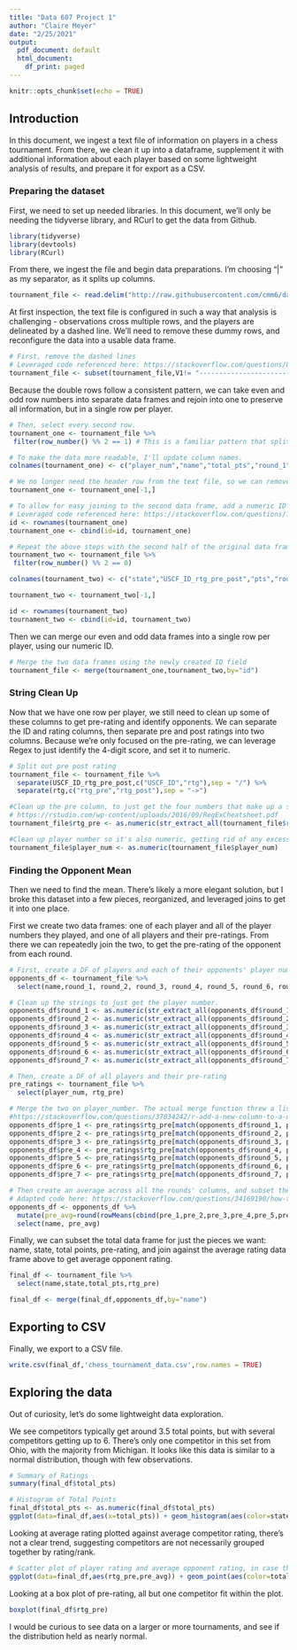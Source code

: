 ```yaml
---
title: "Data 607 Project 1"
author: "Claire Meyer"
date: "2/25/2021"
output:
  pdf_document: default
  html_document:
    df_print: paged
---
```


```r
knitr::opts_chunk$set(echo = TRUE)
```

## Introduction

In this document, we ingest a text file of information on players in a chess tournament. From there, we clean it up into a dataframe, supplement it with additional information about each player based on some lightweight analysis of results, and prepare it for export as a CSV. 

### Preparing the dataset

First, we need to set up needed libraries. In this document, we'll only be needing the tidyverse library, and RCurl to get the data from Github.

```r
library(tidyverse)
library(devtools)
library(RCurl)
```

From there, we ingest the file and begin data preparations. I'm choosing "|" as my separator, as it splits up columns.

```r
tournament_file <- read.delim("http://raw.githubusercontent.com/cmm6/data607-project1/main/tournamentinfo.txt", header = FALSE, sep = "|")
```

At first inspection, the text file is configured in such a way that analysis is challenging - observations cross multiple rows, and the players are delineated by a dashed line. We'll need to remove these dummy rows, and reconfigure the data into a usable data frame. 

```r
# First, remove the dashed lines 
# Leveraged code referenced here: https://stackoverflow.com/questions/8005154/conditionally-remove-dataframe-rows-with-r
tournament_file <- subset(tournament_file,V1!= "-----------------------------------------------------------------------------------------")
```

Because the double rows follow a consistent pattern, we can take even and odd row numbers into separate data frames and rejoin into one to preserve all information, but in a single row per player.

```r
# Then, select every second row.
tournament_one <- tournament_file %>%
 filter(row_number() %% 2 == 1) # This is a familiar pattern that splits even and odd numbers.

# To make the data more readable, I'll update column names. 
colnames(tournament_one) <- c("player_num","name","total_pts","round_1","round_2","round_3","round_4","round_5","round_6","round_7")

# We no longer need the header row from the text file, so we can remove the top row.
tournament_one <- tournament_one[-1,]

# To allow for easy joining to the second data frame, add a numeric ID determined by row number 
# Leveraged code referenced here: https://stackoverflow.com/questions/16384933/create-an-id-row-number-column
id <- rownames(tournament_one)
tournament_one <- cbind(id=id, tournament_one)

# Repeat the above steps with the second half of the original data frame.
tournament_two <- tournament_file %>%
 filter(row_number() %% 2 == 0)

colnames(tournament_two) <- c("state","USCF_ID_rtg_pre_post","pts","round_1_out","round_2_out","round_3_out","round_4_out","round_5_out","round_6_out","round_7_out")

tournament_two <- tournament_two[-1,]

id <- rownames(tournament_two)
tournament_two <- cbind(id=id, tournament_two)
```

Then we can merge our even and odd data frames into a single row per player, using our numeric ID.

```r
# Merge the two data frames using the newly created ID field
tournament_file <- merge(tournament_one,tournament_two,by="id")
```

### String Clean Up

Now that we have one row per player, we still need to clean up some of these columns to get pre-rating and identify opponents. We can separate the ID and rating columns, then separate pre and post ratings into two columns. Because we're only focused on the pre-rating, we can leverage Regex to just identify the 4-digit score, and set it to numeric. 

```r
# Split out pre post rating 
tournament_file <- tournament_file %>%
  separate(USCF_ID_rtg_pre_post,c("USCF_ID","rtg"),sep = "/") %>%
  separate(rtg,c("rtg_pre","rtg_post"),sep = "->")

#Clean up the pre column, to just get the four numbers that make up a score. We'll also make this numeric so we can find a mean later.
# https://rstudio.com/wp-content/uploads/2016/09/RegExCheatsheet.pdf
tournament_file$rtg_pre <- as.numeric(str_extract_all(tournament_file$rtg_pre,"\\d\\d\\d+"))

#Clean up player number so it's also numeric, getting rid of any excess space
tournament_file$player_num <- as.numeric(tournament_file$player_num)
```

### Finding the Opponent Mean

Then we need to find the mean. There's likely a more elegant solution, but I broke this dataset into a few pieces, reorganized, and leveraged joins to get it into one place.

First we create two data frames: one of each player and all of the player numbers they played, and one of all players and their pre-ratings. From there we can repeatedly join the two, to get the pre-rating of the opponent from each round. 

```r
# First, create a DF of players and each of their opponents' player numbers
opponents_df <- tournament_file %>%
  select(name,round_1, round_2, round_3, round_4, round_5, round_6, round_7)

# Clean up the strings to just get the player number.
opponents_df$round_1 <- as.numeric(str_extract_all(opponents_df$round_1,"\\d+"))
opponents_df$round_2 <- as.numeric(str_extract_all(opponents_df$round_2,"\\d+"))
opponents_df$round_3 <- as.numeric(str_extract_all(opponents_df$round_3,"\\d+"))
opponents_df$round_4 <- as.numeric(str_extract_all(opponents_df$round_4,"\\d+"))
opponents_df$round_5 <- as.numeric(str_extract_all(opponents_df$round_5,"\\d+"))
opponents_df$round_6 <- as.numeric(str_extract_all(opponents_df$round_6,"\\d+"))
opponents_df$round_7 <- as.numeric(str_extract_all(opponents_df$round_7,"\\d+"))

# Then, create a DF of all players and their pre-rating
pre_ratings <- tournament_file %>%
  select(player_num, rtg_pre)

# Merge the two on player_number. The actual merge function threw a list error, so I leveraged the code below to find the match.
#https://stackoverflow.com/questions/37034242/r-add-a-new-column-to-a-dataframe-using-matching-values-of-another-dataframe
opponents_df$pre_1 <- pre_ratings$rtg_pre[match(opponents_df$round_1, pre_ratings$player_num)]
opponents_df$pre_2 <- pre_ratings$rtg_pre[match(opponents_df$round_2, pre_ratings$player_num)]
opponents_df$pre_3 <- pre_ratings$rtg_pre[match(opponents_df$round_3, pre_ratings$player_num)]
opponents_df$pre_4 <- pre_ratings$rtg_pre[match(opponents_df$round_4, pre_ratings$player_num)]
opponents_df$pre_5 <- pre_ratings$rtg_pre[match(opponents_df$round_5, pre_ratings$player_num)]
opponents_df$pre_6 <- pre_ratings$rtg_pre[match(opponents_df$round_6, pre_ratings$player_num)]
opponents_df$pre_7 <- pre_ratings$rtg_pre[match(opponents_df$round_7, pre_ratings$player_num)]

# Then create an average across all the rounds' columns, and subset the df to just the name and the average. I've rounded the mean down.
# Adapted code here: https://stackoverflow.com/questions/34169190/how-to-get-the-average-of-two-columns-using-dplyr/34169356
opponents_df <- opponents_df %>% 
  mutate(pre_avg=round(rowMeans(cbind(pre_1,pre_2,pre_3,pre_4,pre_5,pre_6,pre_7), na.rm=TRUE))) %>%
  select(name, pre_avg)
```

Finally, we can subset the total data frame for just the pieces we want: name, state, total points, pre-rating, and join against the average rating data frame above to get average opponent rating.

```r
final_df <- tournament_file %>%
  select(name,state,total_pts,rtg_pre)

final_df <- merge(final_df,opponents_df,by="name")
```

## Exporting to CSV

Finally, we export to a CSV file. 

```r
write.csv(final_df,'chess_tournament_data.csv',row.names = TRUE)
```


## Exploring the data

Out of curiosity, let's do some lightweight data exploration. 

We see competitors typically get around 3.5 total points, but with several competitors getting up to 6. There's only one competitor in this set from Ohio, with the majority from Michigan. It looks like this data is similar to a normal distribution, though with few observations.

```r
# Summary of Ratings
summary(final_df$total_pts)
```

```r
# Histogram of Total Points
final_df$total_pts <- as.numeric(final_df$total_pts)
ggplot(data=final_df,aes(x=total_pts)) + geom_histogram(aes(color=state))
```

Looking at average rating plotted against average competitor rating, there's not a clear trend, suggesting competitors are not necessarily grouped together by rating/rank. 

```r
# Scatter plot of player rating and average opponent rating, in case they grouped stronger players based on rank.
ggplot(data=final_df,aes(rtg_pre,pre_avg)) + geom_point(aes(color=total_pts))
```

Looking at a box plot of pre-rating, all but one competitor fit within the plot.

```r
boxplot(final_df$rtg_pre)
```

I would be curious to see data on a larger or more tournaments, and see if the distribution held as nearly normal. 

